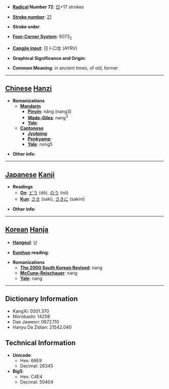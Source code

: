 * '''[[Wiktionary:Chinese radical index| Radical]] Number 72''': [[Wiktionary:Chinese radical index 日|日]]+17 strokes

* '''[[Wiktionary:Chinese total strokes index|Stroke number]]''': [[Wiktionary:Chinese total strokes index 21|21]]

* '''Stroke order''': 

* '''[[Wiktionary:Chinese four corner index|Four-Corner System]]''': 6073<sub>2</sub>

* '''[[Wiktionary:Chinese Cangjie index|Cangjie input]]''': 日卜口女 (AYRV)

* '''Graphical Significance and Origin''': 

* '''Common Meaning''': in ancient times, of old, former

----

== [[Chinese]] [[Hanzi]] ==

* '''Romanizations'''
** '''[[Mandarin]]'''
*** '''[[Pinyin]]''': nǎng (nang3)
*** '''[[Wade-Giles]]''': nang<sup>3</sup>
*** '''[[Yale]]''': 
** '''[[Cantonese]]'''
*** '''[[Jyutping]]''':
*** '''[[Penkyamp]]''': 
*** '''[[Yale]]''': nong5

* '''Other info''': 

----

== [[Japanese]] [[Kanji]] ==

* '''Readings'''
** '''[[On]]''': [[どう]] (dō), [[のう]] (nō)
** '''[[Kun]]''': [[さき]] (saki), [[さきに]] (sakini)

* '''Other info''':  

----

== [[Korean]] [[Hanja]] ==

* '''[[Hangeul]]''': 낭

* '''[[Eumhun]] reading''': 

* '''Romanizations'''
** '''[[The 2000 South Korean Revised Romanization|The 2000 South Korean Revised]]''': nang
** '''[[McCune-Reischauer]]''': nang
** '''[[Yale]]''': nang

----

== Dictionary Information ==

* KangXi: 0501.370
* Morobashi: 14258
* Dae Jaweon: 0872.110
* Hanyu Da Zidian: 21542.040

== Technical Information ==

* '''Unicode''':
** Hex: 66E9
** Decimal: 26345
* '''Big5''':
** Hex: C4E4
** Decimal: 50404